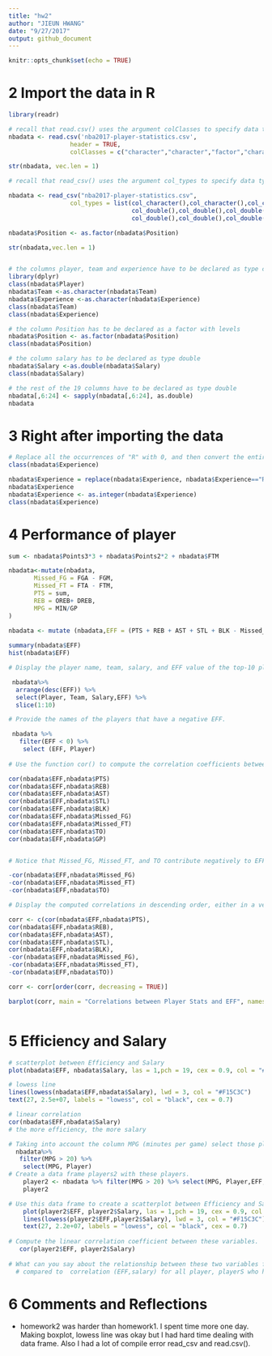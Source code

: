 ```yaml
---
title: "hw2"
author: "JIEUN HWANG"
date: "9/27/2017"
output: github_document
---
```


```r
knitr::opts_chunk$set(echo = TRUE)
```

# 2 Import the data in R

```r
library(readr)

# recall that read.csv() uses the argument colClasses to specify data type
nbadata <- read.csv('nba2017-player-statistics.csv',
                 header = TRUE, 
                 colClasses = c("character","character","factor","character","double","double","double","double","double","double","double","double","double", "double","double","double","double","double","double","double","double","double","double","double"))

str(nbadata, vec.len = 1)

# recall that read_csv() uses the argument col_types to specify data type

nbadata <- read_csv("nba2017-player-statistics.csv", 
                 col_types = list(col_character(),col_character(),col_character(),col_character(),col_double(),col_double(),col_double(),col_double(),
                                  col_double(),col_double(),col_double(),col_double(),col_double(),col_double(),col_double(),col_double(),col_double(),
                                  col_double(),col_double(),col_double(),col_double(),col_double(),col_double(),col_double()))

nbadata$Position <- as.factor(nbadata$Position)

str(nbadata,vec.len = 1)


# the columns player, team and experience have to be declared as type character
library(dplyr)
class(nbadata$Player)
nbadata$Team <-as.character(nbadata$Team)
nbadata$Experience <-as.character(nbadata$Experience)
class(nbadata$Team)
class(nbadata$Experience)

# the column Position has to be declared as a factor with levels 
nbadata$Position <- as.factor(nbadata$Position)
class(nbadata$Position)

# the column salary has to be declared as type double
nbadata$Salary <-as.double(nbadata$Salary)
class(nbadata$Salary)

# the rest of the 19 columns have to be declared as type double
nbadata[,6:24] <- sapply(nbadata[,6:24], as.double)
nbadata

```

# 3 Right after importing the data
```r
# Replace all the occurrences of "R" with 0, and then convert the entire column into integers
class(nbadata$Experience)

nbadata$Experience = replace(nbadata$Experience, nbadata$Experience=="R", 0)
nbadata$Experience
nbadata$Experience <- as.integer(nbadata$Experience) 
class(nbadata$Experience)
```
# 4 Performance of player
```r
sum <- nbadata$Points3*3 + nbadata$Points2*2 + nbadata$FTM

nbadata<-mutate(nbadata,
       Missed_FG = FGA - FGM, 
       Missed_FT = FTA - FTM, 
       PTS = sum, 
       REB = OREB+ DREB, 
       MPG = MIN/GP
)
 
nbadata <- mutate (nbadata,EFF = (PTS + REB + AST + STL + BLK - Missed_FG - Missed_FT - TO)/ GP)

summary(nbadata$EFF)
hist(nbadata$EFF)

```

```r
# Display the player name, team, salary, and EFF value of the top-10 players by EFF in decreasing order (display this information in a data frame).

 nbadata%>% 
  arrange(desc(EFF)) %>%
  select(Player, Team, Salary,EFF) %>%
  slice(1:10)

# Provide the names of the players that have a negative EFF.

 nbadata %>%
   filter(EFF < 0) %>%
    select (EFF, Player)
 
# Use the function cor() to compute the correlation coefficients between EFF and all the variables used in the EFF formula.

cor(nbadata$EFF,nbadata$PTS)
cor(nbadata$EFF,nbadata$REB)
cor(nbadata$EFF,nbadata$AST)
cor(nbadata$EFF,nbadata$STL)
cor(nbadata$EFF,nbadata$BLK)
cor(nbadata$EFF,nbadata$Missed_FG)
cor(nbadata$EFF,nbadata$Missed_FT)
cor(nbadata$EFF,nbadata$TO)
cor(nbadata$EFF,nbadata$GP)


# Notice that Missed_FG, Missed_FT, and TO contribute negatively to EFF, so make sure to take into account this negative association when calculating the correlation coefficients.

-cor(nbadata$EFF,nbadata$Missed_FG)
-cor(nbadata$EFF,nbadata$Missed_FT)
-cor(nbadata$EFF,nbadata$TO)

# Display the computed correlations in descending order, either in a vector or a data frame. And create a barchart with the correlations (bars in decreasing order) like the one below.

corr <- c(cor(nbadata$EFF,nbadata$PTS),
cor(nbadata$EFF,nbadata$REB),
cor(nbadata$EFF,nbadata$AST),
cor(nbadata$EFF,nbadata$STL),
cor(nbadata$EFF,nbadata$BLK),
-cor(nbadata$EFF,nbadata$Missed_FG),
-cor(nbadata$EFF,nbadata$Missed_FT),
-cor(nbadata$EFF,nbadata$TO))

corr <- corr[order(corr, decreasing = TRUE)]

barplot(corr, main = "Correlations between Player Stats and EFF", names.arg = c("PTS","REB","AST","STL","BLK","Missed_FT","Missed_FG","TO"),col="red",cex.names = 0.6)



```

# 5 Efficiency and Salary

```r
# scatterplot between Efficiency and Salary
plot(nbadata$EFF, nbadata$Salary, las = 1,pch = 19, cex = 0.9, col = "#F15C3C55",xlab = "Efficiency", ylab = "Salary",main = "Scatterplot of Efficiency and Salary")

# lowess line
lines(lowess(nbadata$EFF,nbadata$Salary), lwd = 3, col = "#F15C3C")
text(27, 2.5e+07, labels = "lowess", col = "black", cex = 0.7)

# linear correlation 
cor(nbadata$EFF,nbadata$Salary)
# the more efficiency, the more salary


```


```r
# Taking into account the column MPG (minutes per game) select those players that have an MPG value of 20 or more minutes per game
  nbadata%>%
   filter(MPG > 20) %>%
    select(MPG, Player)
# Create a data frame players2 with these players.
    player2 <- nbadata %>% filter(MPG > 20) %>% select(MPG, Player,EFF,Salary)
    player2

# Use this data frame to create a scatterplot between Efficiency and Salary, including a lowess smooth line.
    plot(player2$EFF, player2$Salary, las = 1,pch = 19, cex = 0.9, col = "#F15C3C55",xlab = "Efficiency", ylab = "Salary",main = "Scatterplot of Efficiency and Salary in player2")
    lines(lowess(player2$EFF,player2$Salary), lwd = 3, col = "#F15C3C")
    text(27, 2.2e+07, labels = "lowess", col = "black", cex = 0.7)
    
# Compute the linear correlation coefficient between these variables.
   cor(player2$EFF, player2$Salary)
   
# What can you say about the relationship between these two variables for the set of more established players”?
  # compared to  correlation (EFF,salary) for all player, playerS who have MPG > 20, correlation is smaller. less stronger relationship  
```

# 6 Comments and Reflections

   + homework2 was harder than homework1. I spent time more one day. Making boxplot, lowess line was okay but I had hard time dealing with data frame. Also I had a lot of compile error read_csv and read.csv(). 
